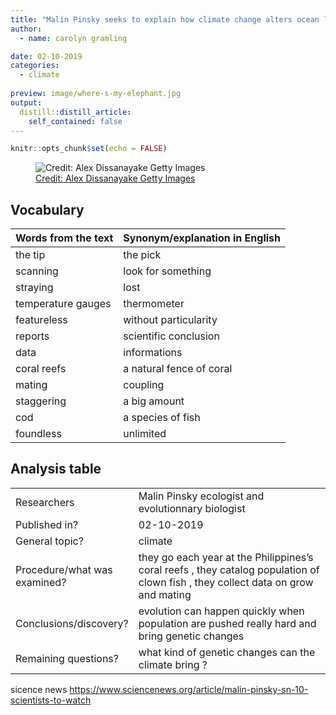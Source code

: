 ```yaml
---
title: "Malin Pinsky seeks to explain how climate change alters ocean life"
author:
  - name: carolyn gramling

date: 02-10-2019
categories:
  - climate
  
preview: image/where-s-my-elephant.jpg
output:
  distill::distill_article:
    self_contained: false
---
```


```r
knitr::opts_chunk$set(echo = FALSE)
```


![ [Credit: Alex Dissanayake Getty Images](https://www.gettyimages.be/detail/foto/dusk-falling-as-elephants-grazing-kenya-stockfotos/187255538) ](image/where-s-my-elephant.jpg)

## Vocabulary 

| Words from the text | Synonym/explanation in English |
| ------------------- | ------------------------------ |
| the tip             | the pick                       |
|   scanning          | look for something             |
|     straying        |     lost                       |
| temperature gauges  |  thermometer                   |
| featureless         |     without particularity      |
|   reports           |    scientific conclusion       |
|  data               |    informations                |
|  coral reefs        |   a natural fence of coral     |
|   mating            |  coupling                      |
|   staggering        |  a big amount                  |
|   cod               |  a species of fish             |
| foundless           |   unlimited                    |



## Analysis table 

|                              |                                                                     |
| ---------------------------- | ------------------------------------------------------------------- |
| Researchers                  | Malin Pinsky ecologist and evolutionnary biologist                  |
| Published in?                | 02-10-2019                                                          |
| General topic?               |  climate                                                            |
| Procedure/what was examined? | they go each year at the Philippines's coral reefs , they catalog population of clown fish , they collect data on grow and mating|
| Conclusions/discovery?       |  evolution can happen quickly when population are pushed really hard and bring genetic changes     |
| Remaining questions?         | what kind of genetic changes can the climate bring ? |

sicence news
<https://www.sciencenews.org/article/malin-pinsky-sn-10-scientists-to-watch>



